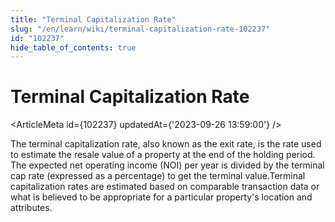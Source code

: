 ```yaml
---
title: "Terminal Capitalization Rate"
slug: "/en/learn/wiki/terminal-capitalization-rate-102237"
id: "102237"
hide_table_of_contents: true
---
```



# Terminal Capitalization Rate

<ArticleMeta id={102237} updatedAt={'2023-09-26 13:59:00'} />
<div className='border-solid border-b border-t-0 my-4 border-[var(--ifm-color-gray-300)]' />

The terminal capitalization rate, also known as the exit rate, is the rate used to estimate the resale value of a property at the end of the holding period. The expected net operating income (NOI) per year is divided by the terminal cap rate (expressed as a percentage) to get the terminal value.Terminal capitalization rates are estimated based on comparable transaction data or what is believed to be appropriate for a particular property's location and attributes.
